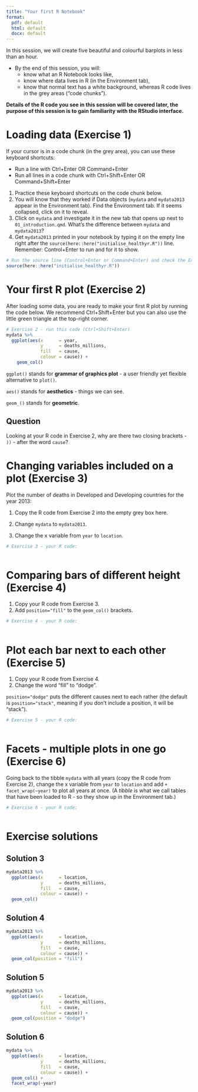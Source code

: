 ```yaml
---
title: "Your first R Notebook"
format:
  pdf: default
  html: default
  docx: default
---
```


In this session, we will create five beautiful and colourful barplots in less than an hour.

* By the end of this session, you will:
    + know what an R Notebook looks like,
    + know where data lives in R  (in the Environment tab),
    + know that normal text has a white background, whereas R code lives in the grey areas ("code chunks").
    
**Details of the R code you see in this session will be covered later, the purpose of this session is to gain familiarity with the RStudio interface.**


# Loading data (Exercise 1)

If your cursor is in a code chunk (in the grey area), you can use these keyboard shortcuts:

* Run a line with Ctrl+Enter OR Command+Enter
* Run all lines in a code chunk with Ctrl+Shift+Enter OR Command+Shift+Enter


1. Practice these keyboard shortcuts on the code chunk below.
2. You will know that they worked if Data objects (`mydata` and `mydata2013` appear in the Environment tab). Find the Environment tab. If it seems collapsed, click on it to reveal.
3. Click on `mydata` and investigate it in the new tab that opens up next to `01_introduction.qmd`. What's the difference between `mydata` and `mydata2013`?
4. Get `mydata2013` printed in your notebook by typing it on the empty line right after the `source(here::here("initialise_healthyr.R"))` line. Remember: Control+Enter to run and for it to show.

```r
# Run the source line (Control+Enter or Command+Enter) and check the Environment tab
source(here::here("initialise_healthyr.R"))

```

# Your first R plot (Exercise 2)

After loading some data, you are ready to make your first R plot by running the code below. We recommend Ctrl+Shift+Enter but you can also use the little green triangle at the top-right corner.

```r
# Exercise 2 - run this code (Ctrl+Shift+Enter)
mydata %>% 
  ggplot(aes(x      = year,
             y      = deaths_millions,
             fill   = cause,
             colour = cause)) +
    geom_col()

```

`ggplot()` stands for **grammar of graphics plot** - a user friendly yet flexible alternative to `plot()`.

`aes()` stands for **aesthetics** - things we can see.

`geom_()` stands for **geometric**.


## Question

Looking at your R code in Exercise 2, why are there two closing brackets - `))` - after the word `cause`?

# Changing variables included on a plot (Exercise 3)

Plot the number of deaths in Developed and Developing countries for the year 2013:

1. Copy the R code from Exercise 2 into the empty grey box here.

2. Change `mydata` to `mydata2013`.

3. Change the x variable from `year` to `location`.

```r
# Exercise 3 - your R code:



```


# Comparing bars of different height (Exercise 4)

1. Copy your R code from Exercise 3.
2. Add `position="fill"` to the `geom_col()` brackets.

```r
# Exercise 4 - your R code:



```

# Plot each bar next to each other (Exercise 5)

1. Copy your R code from Exercise 4.
2. Change the word "fill" to "dodge".

`position="dodge"` puts the different causes next to each rather (the default is `position="stack"`, meaning if you don't include a position, it will be "stack").

```r
# Exercise 5 - your R code:



```

# Facets - multiple plots in one go (Exercise 6)

Going back to the tibble `mydata` with all years (copy the R code from Exercise 2), change the x variable from `year` to `location` and add `+ facet_wrap(~year)` to plot all years at once. (A *tibble* is what we call tables that have been loaded to R - so they show up in the Environment tab.)


```r
# Exercise 6 - your R code:



```
# Exercise solutions


## Solution 3

```r
mydata2013 %>% 
  ggplot(aes(x      = location,
             y      = deaths_millions,
             fill   = cause,
             colour = cause)) +
  geom_col()

```

## Solution 4


```r
mydata2013 %>% 
  ggplot(aes(x      = location,
             y      = deaths_millions,
             fill   = cause,
             colour = cause)) +
  geom_col(position = "fill")

```

## Solution 5

```r
mydata2013 %>% 
  ggplot(aes(x      = location,
             y      = deaths_millions,
             fill   = cause,
             colour = cause)) +
  geom_col(position = "dodge")

```

## Solution 6

```r
mydata %>% 
  ggplot(aes(x      = location,
             y      = deaths_millions,
             fill   = cause,
             colour = cause)) +
  geom_col() +
  facet_wrap(~year)

```



